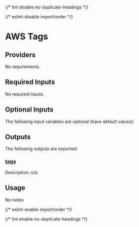 
{/* lint disable no-duplicate-headings */}

{/* eslint-disable import/order */}
<ModuleHeader name="aws_tags" sourceHref="https://github.com/Panfactum/stack/tree/__PANFACTUM_VERSION_EDGE__/packages/infrastructure/aws_tags" status="stable" type="submodule"/>

# AWS Tags

## Providers

No requirements.

## Required Inputs

No required inputs.

## Optional Inputs

The following input variables are optional (have default values):









## Outputs

The following outputs are exported:

### <a name="output_tags"></a> [tags](#output\_tags)

Description: n/a

## Usage

No notes

{/* eslint-enable import/order */}

{/* lint enable no-duplicate-headings */}
